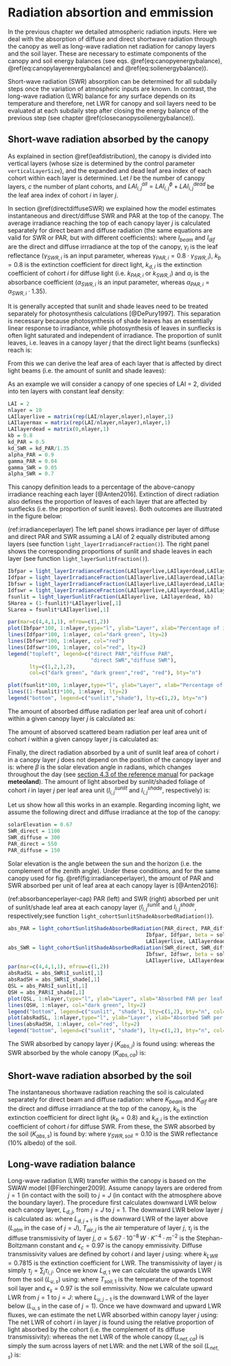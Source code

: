 # Radiation absortion and emmission {#radiationbalance}

In the previous chapter we detailed atmospheric radiation inputs. Here we deal with the absorption of diffuse and direct shortwave radiation through the canopy as well as long-wave radiation net radiation for canopy layers and the soil layer. These are necessary to estimate components of the canopy and soil energy balances (see eqs. \@ref(eq:canopyenergybalance), \@ref(eq:canopylayerenergybalance) and \@ref(eq:soilenergybalance)).

Short-wave radiation (SWR) absorption can be determined for all subdaily steps once the variation of atmospheric inputs are known. In contrast, the long-wave radiation (LWR) balance for any surface depends on its temperature and therefore, net LWR for canopy and soil layers need to be evaluated at each subdaily step after closing the energy balance of the previous step (see chapter \@ref(closecanopysoilenergybalance)). 

## Short-wave radiation absorbed by the canopy {#shortwaveradiationcanopyabs}
As explained in section \@ref(leafdistribution), the canopy is divided into vertical layers (whose size is determined by the control parameter `verticalLayerSize`), and the expanded and dead leaf area index of each cohort within each layer is determined. Let $l$ be the number of canopy layers, $c$ the number of plant cohorts, and $LAI_{i,j}^{all} = LAI_{i,j}^{\phi}+LAI_{i,j}^{dead}$ be the leaf area index of cohort $i$ in layer $j$. 

In section \@ref(directdiffuseSWR) we explained how the model estimates instantaneous and direct/diffuse SWR and PAR at the top of the canopy. The average irradiance reaching the top of each canopy layer $j$ is calculated separately for direct beam and diffuse radiation (the same equations are valid for SWR or PAR, but with different coefficients):
\begin{eqnarray}
I_{beam,j} &=& (1 - \gamma_i) \cdot I_{beam} \cdot \exp\left[ \sum_{h=j+1}^{l}{\sum_{i}^{c}{-k_{b}\cdot \alpha_i^{0.5}\cdot LAI^{all}_{i,h}}}\right]\\
I_{dif,j} &=& (1 - \gamma_i) \cdot I_{dif} \cdot \exp\left[ \sum_{h=j+1}^{l}{\sum_{i}^{c}{-k_{d,i}\cdot \alpha_i^{0.5}\cdot LAI^{all}_{i,h}}}\right]
\end{eqnarray}
where $I_{beam}$ and $I_{dif}$ are the direct and diffuse irrradiance at the top of the canopy, $\gamma_i$ is the leaf reflectance ($\gamma_{SWR, i}$ is an input parameter, whereas $\gamma_{PAR, i} = 0.8 \cdot \gamma_{SWR, i}$), $k_{b} = 0.8$ is the extinction coefficient for direct light, $k_{d,i}$ is the extinction coefficient of cohort $i$ for diffuse light (i.e. $k_{PAR,i}$ or $k_{SWR,i}$) and $\alpha_i$ is the absorbance coefficient ($\alpha_{SWR,i}$ is an input parameter, whereas $\alpha_{PAR,i} = \alpha_{SWR,i} \cdot 1.35$).

It is generally accepted that sunlit and shade leaves need to be treated separately for photosynthesis calculations [@DePury1997]. This separation is necessary because photosynthesis of shade leaves has an essentially linear response to irradiance, while photosynthesis of leaves in sunflecks is often light saturated and independent of irradiance. The proportion of sunlit leaves, i.e. leaves in a canopy layer $j$ that the direct light beams (sunflecks) reach is:
\begin{equation}
f_{SL, j}  = \exp\left( \sum_{k>j}^{l}{\sum_{i}^{c}{-k_{b} \cdot LAI^{all}_{i,k}}}\right) \cdot \exp\left( \sum_{i}^{c}{-k_{b} \cdot 0.5\cdot LAI^{all}_{i,j}}\right)
\end{equation}

From this we can derive the leaf area of each layer that is affected by direct light beams (i.e. the amount of sunlit and shade leaves):
\begin{eqnarray}
LAI^{sunlit}_{i,j} &=& f_{SL,j} \cdot LAI^{\phi}_{i,j} \\
LAI^{shade}_{i,j} &=& (1 - f_{SL,j}) \cdot LAI^{\phi}_{i,j}
(\#eq:sunlitshadelai)
\end{eqnarray}

As an example we will consider a canopy of one species of LAI = 2, divided into ten layers with constant leaf density:

```r
LAI = 2
nlayer = 10
LAIlayerlive = matrix(rep(LAI/nlayer,nlayer),nlayer,1)
LAIlayermax = matrix(rep(LAI/nlayer,nlayer),nlayer,1)
LAIlayerdead = matrix(0,nlayer,1)
kb = 0.8
kd_PAR = 0.5
kd_SWR = kd_PAR/1.35
alpha_PAR = 0.9
gamma_PAR = 0.04
gamma_SWR = 0.05
alpha_SWR = 0.7
```

This canopy definition leads to a percentage of the above-canopy irradiance reaching each layer [@Anten2016]. Extinction of direct radiation also defines the proportion of leaves of each layer that are affected by sunflecks (i.e. the proportion of sunlit leaves). Both outcomes are illustrated in the figure below:

(ref:irradianceperlayer) The left panel shows irradiance per layer of diffuse and direct PAR and SWR assuming a LAI of 2 equally distributed among layers (see function `light_layerIrradianceFraction()`). The right panel shows the corresponding proportions of sunlit and shade leaves in each layer (see function `light_layerSunlitFraction()`).

```r
Ibfpar = light_layerIrradianceFraction(LAIlayerlive,LAIlayerdead,LAIlayermax, kb, alpha_PAR)
Idfpar = light_layerIrradianceFraction(LAIlayerlive,LAIlayerdead,LAIlayermax, kd_PAR, alpha_PAR)
Ibfswr = light_layerIrradianceFraction(LAIlayerlive,LAIlayerdead,LAIlayermax, kb, alpha_SWR)
Idfswr = light_layerIrradianceFraction(LAIlayerlive,LAIlayerdead,LAIlayermax, kd_SWR, alpha_SWR)
fsunlit = light_layerSunlitFraction(LAIlayerlive, LAIlayerdead, kb)
SHarea = (1-fsunlit)*LAIlayerlive[,1] 
SLarea = fsunlit*LAIlayerlive[,1] 

par(mar=c(4,4,1,1), mfrow=c(1,2))
plot(Ibfpar*100, 1:nlayer,type="l", ylab="Layer", xlab="Percentage of irradiance", xlim=c(0,100), ylim=c(1,nlayer), col="dark green")
lines(Idfpar*100, 1:nlayer, col="dark green", lty=2)
lines(Ibfswr*100, 1:nlayer, col="red")
lines(Idfswr*100, 1:nlayer, col="red", lty=2)
legend("topleft", legend=c("direct PAR","diffuse PAR",
                           "direct SWR","diffuse SWR"), 
       lty=c(1,2,1,2),
       col=c("dark green", "dark green","red", "red"), bty="n")

plot(fsunlit*100, 1:nlayer,type="l", ylab="Layer", xlab="Percentage of leaves", xlim=c(0,100), ylim=c(1,nlayer))
lines((1-fsunlit)*100, 1:nlayer, lty=2)
legend("bottom", legend=c("sunlit","shade"), lty=c(1,2), bty="n")
```

The amount of absorbed diffuse radiation per leaf area unit of cohort $i$ within a given canopy layer $j$ is calculated as:
\begin{equation}
I_{dif,i,j} = I_{dif,j} \cdot k_{d,i} \cdot \alpha_i^{0.5} \exp\left[ \sum_{h}^{c}{-k_{d,h}\cdot \alpha_i^{0.5}\cdot 0.5\cdot LAI^{all}_{h,j}}\right]
\end{equation}


The amount of absorved scattered beam radiation per leaf area unit of cohort $i$ within a given canopy layer $j$ is calculated as:
\begin{equation}
I_{sca,i,j} = I_{b,j} \cdot k_{b} \left( \alpha_i^{0.5}\cdot \exp \left( \sum_{h}^{c}{-k_{b}\cdot \alpha_i \cdot 0.5\cdot LAI^{all}_{h,i}}\right) \\
-\frac{\alpha_i}{(1-\gamma_i)}\cdot \exp\left( \sum_{h}^{c}{-k_{b}\cdot 0.5\cdot LAI^{all}_{h,i}}\right) \right)
\end{equation}

Finally, the direct radiation absorbed by a unit of sunlit leaf area of cohort $i$ in a canopy layer $j$ does not depend on the position of the canopy layer and is:
\begin{equation}
I_{dir,i,j} = I_{beam} \cdot \alpha_i \cdot 0.5/\sin{\beta}
\end{equation}
where $\beta$ is the solar elevation angle in radians, which changes throughout the day (see [section 4.3 of the reference manual](http://vegmod.ctfc.cat/meteolandbook/solarradiation.html#potential-radiation) for package **meteoland**). The amount of light absorbed by sunlit/shaded foliage of cohort $i$ in layer $j$ per leaf area unit ($I^{sunlit}_{i,j}$ and $I^{shade}_{i,j}$, respectively) is:
\begin{eqnarray}
I^{sunlit}_{i,j} &=& I_{dif,i,j} + I_{sca,i,j} + I_{dir,i,j} \\
I^{shade}_{i,j} &=& I_{dif,i,j} + I_{sca,i,j}
(\#eq:absorbedsunlitshadeperleafarea)
\end{eqnarray}

Let us show how all this works in an example. Regarding incoming light, we assume the following direct and diffuse irradiance at the top of the canopy:
```r
solarElevation = 0.67
SWR_direct = 1100
SWR_diffuse = 300
PAR_direct = 550
PAR_diffuse = 150
```

Solar elevation is the angle between the sun and the horizon (i.e. the complement of the zenith angle). Under these conditions, and for the same canopy used for fig. \@ref(fig:irradianceperlayer), the amount of PAR and SWR absorbed per unit of leaf area at each canopy layer is [@Anten2016]:

(ref:absorbanceperlayer-cap) PAR (left) and SWR (right) absorbed per unit of sunlit/shade leaf area at each canopy layer ($I^{sunlit}_{i,j}$ and $I^{shade}_{i,j}$, respectively;see function `light_cohortSunlitShadeAbsorbedRadiation()`). 

```r
abs_PAR = light_cohortSunlitShadeAbsorbedRadiation(PAR_direct, PAR_diffuse,
                                             Ibfpar, Idfpar, beta = solarElevation, 
                                             LAIlayerlive, LAIlayerdead, kb, kd_PAR, alpha_PAR, gamma_PAR)
abs_SWR = light_cohortSunlitShadeAbsorbedRadiation(SWR_direct, SWR_diffuse,
                                             Ibfswr, Idfswr, beta = solarElevation, 
                                             LAIlayerlive, LAIlayerdead, kb, kd_SWR, alpha_SWR, gamma_SWR)
par(mar=c(4,4,1,1), mfrow=c(1,2))
absRadSL = abs_SWR$I_sunlit[,1]
absRadSH = abs_SWR$I_shade[,1]
QSL = abs_PAR$I_sunlit[,1]
QSH = abs_PAR$I_shade[,1]
plot(QSL, 1:nlayer,type="l", ylab="Layer", xlab="Absorbed PAR per leaf area (W/m2)", ylim=c(1,nlayer), col="dark green", xlim=c(0,max(QSL)))
lines(QSH, 1:nlayer, col="dark green", lty=2)
legend("bottom", legend=c("sunlit", "shade"), lty=c(1,2), bty="n", col="dark green")
plot(absRadSL, 1:nlayer,type="l", ylab="Layer", xlab="Absorbed SWR per leaf area (W/m2)", ylim=c(1,nlayer), col="red", xlim=c(0,max(absRadSL)))
lines(absRadSH, 1:nlayer, col="red", lty=2)
legend("bottom", legend=c("sunlit", "shade"), lty=c(1,2), bty="n", col="red")
```

The SWR absorbed by canopy layer $j$ ($K_{abs,j}$) is found using:
\begin{equation}
K_{abs,j} = \sum_i{(I^{sunlit}_{i,j} \cdot LAI^{sunlit}_{i,j}) + (I^{shade}_{i,j} \cdot  LAI^{shade}_{i,j})}
\end{equation}
whereas the SWR absorbed by the whole canopy ($K_{abs,ca}$) is:
\begin{equation}
K_{abs,ca} = \sum_j{K_{abs,j}}
\end{equation}

## Short-wave radiation absorbed by the soil {#shortwaveradiationsoilabs}
The instantaneous shortwave radiation reaching the soil is calculated separately for direct beam and diffuse radiation:
\begin{eqnarray}
K_{beam, soil} &=&  K_{beam} \cdot \exp\left[ \sum_{h=j+1}^{l}{\sum_{i}^{c}{-k_{b}\cdot \alpha_i^{0.5} \cdot LAI^{all}_{i,h}}}\right]\\
K_{dif, soil} &=& K_{dif} \cdot \exp\left[ \sum_{h=j+1}^{l}{\sum_{i}^{c}{-k_{d,i}\cdot LAI^{all}_{i,h}}}\right]
\end{eqnarray}
where $K_{beam}$ and $K_{dif}$ are the direct and diffuse irrradiance at the top of the canopy, $k_{b}$ is the extinction coefficient for direct light ($k_{b} = 0.8$) and $k_{d,i}$ is the extinction coefficient of cohort $i$ for diffuse SWR. From these, the SWR absorbed by the soil ($K_{abs,s}$) is found by:
\begin{equation}
K_{abs,s} = (1 - \gamma_{SWR, soil})\cdot (K_{beam, soil} + K_{dif, soil})
\end{equation}
where $\gamma_{SWR, soil} = 0.10$ is the SWR reflectance (10% albedo) of the soil. 

## Long-wave radiation balance {#longwaveradiationbalance}

Long-wave radiation (LWR) transfer within the canopy is based on the SWAW model [@Flerchinger2009]. Assume canopy layers are ordered from $j=1$ (in contact with the soil) to $j=J$ (in contact with the atmosphere above the boundary layer). The procedure first calculates downward LWR below each canopy layer, $L_{d,j}$,  from $j=J$ to $j=1$. The downward LWR below layer $j$ is calculated as:
\begin{equation}
L_{d,j} = \tau_{j} \cdot L_{d,j+1} + (1 - \tau_j) \cdot \epsilon_c \cdot \sigma \cdot (T_{air,j}+273.16)^{4}
\end{equation}
where $L_{d,j+1}$ is the downward LWR of the layer above ($L_{atm}$ in the case of $j=J$), $T_{air,j}$ is the air temperature of layer $j$, $\tau_j$ is the diffuse transmissivity of layer $j$, $\sigma = 5.67 \cdot 10^{-8}\,W \cdot K^{-4}\cdot m^{-2}$ is the Stephan-Boltzmann constant and $\epsilon_c = 0.97$ is the canopy emmissivity. Diffuse transmissivity values are defined by cohort $i$ and layer $j$ using:
\begin{equation}
\tau_{i,j} = \exp{(-k_{LWR} \cdot LAI^{all}_{i,j})}
\end{equation}
where $k_{LWR} = 0.7815$ is the extinction coefficient for LWR. The transmissivity of layer $j$ is simply $\tau_{j} = \sum_j {\tau_{i,j}}$. Once we know $L_{d,1}$ we can calculate the upwards LWR from the soil ($L_{u,s}$) using:
\begin{equation}
L_{u,s} = (1- \epsilon_{s}) \cdot L_{d,1} + \epsilon_s \cdot \sigma \cdot (T_{soil,1}+273.16)^{4}
\end{equation}
where $T_{soil, 1}$ is the temperature of the topmost soil layer and $\epsilon_s = 0.97$ is the soil emmissivity. Now we calculate upward LWR from $j=1$ to $j=J$:
\begin{equation}
L_{u,j} = \tau_{j} \cdot L_{u,j-1} + (1 - \tau_j) \cdot \epsilon_c \cdot \sigma \cdot (T_{air,j}+273.16)^{4}
\end{equation}
where $L_{u,j-1}$ is the downward LWR of the layer below ($L_{u,s}$ in the case of $j=1$). Once we have downward and upward LWR fluxes, we can estimate the net LWR absorbed within canopy layer $j$ using:
\begin{equation}
L_{net,j} = \epsilon_c \cdot (1 - \tau_j) \cdot (L_{d,j} + L_{u,j} - \sigma \cdot (T_{air,j}+273.16)^{4})
\end{equation}
The net LWR of cohort $i$ in layer $j$ is found using the relative proportion of light absorbed by the cohort (i.e. the complement of its diffuse transmissivity):
\begin{equation}
L_{net,i, j} = L_{net,j} \cdot \frac{1-\tau_{i,j}}{\sum_h{1-\tau_{i,h}}}
\end{equation}
whereas the net LWR of the whole canopy ($L_{net,ca}$) is simply the sum across layers of net LWR:
\begin{equation}
L_{net,ca} = \sum_j{L_{net,j}}
\end{equation}
and the net LWR of the soil ($L_{net,s}$) is:
\begin{equation}
L_{net,s} = \epsilon_{s} \cdot (L_{d,1} - \sigma \cdot (T_{soil,1}+273.16)^{4})
\end{equation}